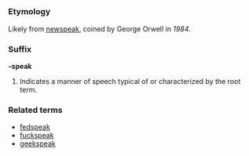 =={{en}}==

===Etymology===
Likely from [[newspeak]], coined by George Orwell in ''1984''.

===Suffix===
'''-speak'''

# Indicates a manner of speech typical of or characterized by the root term.

===Related terms===
*[[fedspeak]]
*[[fuckspeak]]
*[[geekspeak]]